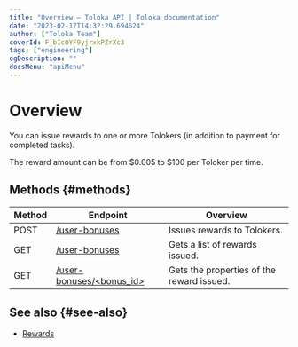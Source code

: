 ```yaml
---
title: "Overview — Toloka API | Toloka documentation"
date: "2023-02-17T14:32:29.694624"
author: ["Toloka Team"]
coverId: F_bIcOYF9yjrxkPZrXc3
tags: ["engineering"]
ogDescription: ""
docsMenu: "apiMenu"
---
```



# Overview

You can issue rewards to one or more Tolokers (in addition to payment for completed tasks).

The reward amount can be from $0.005 to $100 per Toloker per time.

## Methods {#methods}

Method | Endpoint | Overview
----- | ----- | -----
POST | [/user-bonuses](/docs-new/api/create-bonus) | Issues rewards to Tolokers.
GET | [/user-bonuses](/docs-new/api/get-bonus-list) | Gets a list of rewards issued.
GET | [/user-bonuses/<bonus_id>](/docs-new/api/get-one-bonus) | Gets the properties of the reward issued.

## See also {#see-also}

- [Rewards](/docs-new/guide/bonus)

<ContactGuideSupport/>
